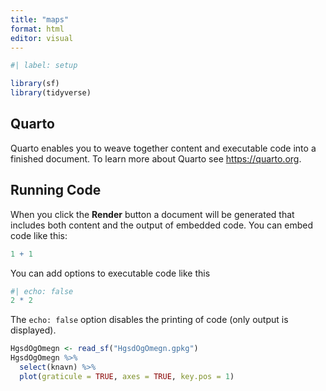 ```yaml
---
title: "maps"
format: html
editor: visual
---
```


```r
#| label: setup

library(sf)
library(tidyverse)
```

## Quarto

Quarto enables you to weave together content and executable code into a finished document.
To learn more about Quarto see <https://quarto.org>.

## Running Code

When you click the **Render** button a document will be generated that includes both content and the output of embedded code.
You can embed code like this:

```r
1 + 1
```

You can add options to executable code like this

```r
#| echo: false
2 * 2
```

The `echo: false` option disables the printing of code (only output is displayed).

```r
HgsdOgOmegn <- read_sf("HgsdOgOmegn.gpkg")
HgsdOgOmegn %>% 
  select(knavn) %>% 
  plot(graticule = TRUE, axes = TRUE, key.pos = 1)
```
